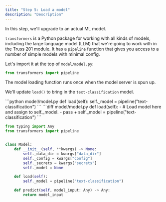 ```yaml
---
title: "Step 5: Load a model"
description: "Description"
---
```


In this step, we'll upgrade to an actual ML model.

`transformers` is a Python package for working with all kinds of models, including the large language model (LLM) that we're going to work with in the Truss 201 module. It has a `pipeline` function that gives you access to a number of simple models with minimal config.

Let's import it at the top of `model/model.py`:

```python
from transformers import pipeline
```

The model loading function runs once when the model server is spun up.

We'll update `load()` to bring in the `text-classification` model.

<Tabs>
<Tab title="Code">
```python model/model.py
def load(self):
    self._model = pipeline("text-classification")
```
</Tab>
<Tab title="Diff">
```diff model/model.py
def load(self):
-    # Load model here and assign to self._model.
-    pass
+    self._model = pipeline("text-classification")
```
</Tab>
</Tabs>

<RequestExample>

```python model/model.py  ●
from typing import Any
from transformers import pipeline


class Model:
    def __init__(self, **kwargs) -> None:
        self._data_dir = kwargs["data_dir"]
        self._config = kwargs["config"]
        self._secrets = kwargs["secrets"]
        self._model = None

    def load(self):
        self._model = pipeline("text-classification")

    def predict(self, model_input: Any) -> Any:
        return model_input
```

<Snippet file="base-config.mdx" />

</RequestExample>
